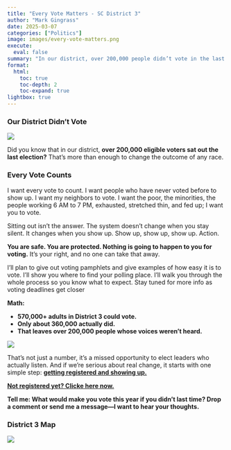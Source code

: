 ```yaml
---
title: "Every Vote Matters - SC District 3"
author: "Mark Gingrass"
date: 2025-03-07
categories: ["Politics"]
image: images/every-vote-matters.png
execute:
  eval: false
summary: "In our district, over 200,000 people didn’t vote in the last election—that’s enough to change everything. The system stays broken when we stay home. Let’s change that. Read more and register to vote today."
format:
  html:
    toc: true
    toc-depth: 2
    toc-expand: true
lightbox: true
---
```


### **Our District Didn’t Vote**

![](images/every-vote-matters.png)

Did you know that in our district, **over 200,000 eligible voters sat out the last election?** That’s more than enough to change the outcome of any race.

### **Every Vote Counts**  

I want every vote to count. I want people who have never voted before to show up. I want my neighbors to vote. I want the poor, the minorities, the people working 6 AM to 7 PM, exhausted, stretched thin, and fed up; I want you to vote.  

Sitting out isn’t the answer. The system doesn’t change when you stay silent. It changes when you show up. Show up, show up, show up. Action. 

**You are safe. You are protected. Nothing is going to happen to you for voting.** It’s your right, and no one can take that away.

I’ll plan to give out voting pamphlets and give examples of how easy it is to vote. I’ll show you where to find your polling place. I’ll walk you through the whole process so you know what to expect. Stay tuned for more info as voting deadlines get closer

**Math:**

- **570,000+ adults in District 3 could vote.**
- **Only about 360,000 actually did.**
- **That leaves over 200,000 people whose voices weren’t heard.**

![](images/Voter Participation in SC District 3.png)

That’s not just a number, it’s a missed opportunity to elect leaders who actually listen. And if we’re serious about real change, it starts with one simple step: [**getting registered and showing up.**]((https://vrems.scvotes.sc.gov/ovr/start))

[**Not registered yet? Clicke here now.**](https://vrems.scvotes.sc.gov/ovr/start)

**Tell me: What would make you vote this year if you didn’t last time? Drop a comment or send me a message—I want to hear your thoughts.**

### District 3 Map

![](images/district3.png)
